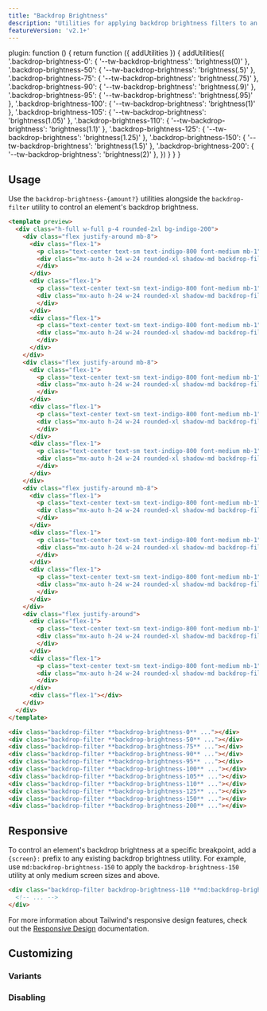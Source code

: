 ```yaml
---
title: "Backdrop Brightness"
description: "Utilities for applying backdrop brightness filters to an element."
featureVersion: 'v2.1+'
---
```



  plugin: function () {
    return function ({ addUtilities }) {
      addUtilities({
        '.backdrop-brightness-0': { '--tw-backdrop-brightness': 'brightness(0)' },
        '.backdrop-brightness-50': { '--tw-backdrop-brightness': 'brightness(.5)' },
        '.backdrop-brightness-75': { '--tw-backdrop-brightness': 'brightness(.75)' },
        '.backdrop-brightness-90': { '--tw-backdrop-brightness': 'brightness(.9)' },
        '.backdrop-brightness-95': { '--tw-backdrop-brightness': 'brightness(.95)' },
        '.backdrop-brightness-100': { '--tw-backdrop-brightness': 'brightness(1)' },
        '.backdrop-brightness-105': { '--tw-backdrop-brightness': 'brightness(1.05)' },
        '.backdrop-brightness-110': { '--tw-backdrop-brightness': 'brightness(1.1)' },
        '.backdrop-brightness-125': { '--tw-backdrop-brightness': 'brightness(1.25)' },
        '.backdrop-brightness-150': { '--tw-backdrop-brightness': 'brightness(1.5)' },
        '.backdrop-brightness-200': { '--tw-backdrop-brightness': 'brightness(2)' },
      })
    }
  }
}

## Usage

Use the `backdrop-brightness-{amount?}` utilities alongside the `backdrop-filter` utility to control an element's backdrop brightness.

```html indigo
<template preview>
  <div class="h-full w-full p-4 rounded-2xl bg-indigo-200">
    <div class="flex justify-around mb-8">
      <div class="flex-1">
        <p class="text-center text-sm text-indigo-800 font-medium mb-1">.backdrop-brightness-0</p>
        <div class="mx-auto h-24 w-24 rounded-xl shadow-md backdrop-filter backdrop-brightness-0">
        </div>
      </div>
      <div class="flex-1">
        <p class="text-center text-sm text-indigo-800 font-medium mb-1">.backdrop-brightness-50</p>
        <div class="mx-auto h-24 w-24 rounded-xl shadow-md backdrop-filter backdrop-brightness-50">
        </div>
      </div>
      <div class="flex-1">
        <p class="text-center text-sm text-indigo-800 font-medium mb-1">.backdrop-brightness-75</p>
        <div class="mx-auto h-24 w-24 rounded-xl shadow-md backdrop-filter backdrop-brightness-75">
        </div>
      </div>
    </div>
    <div class="flex justify-around mb-8">
      <div class="flex-1">
        <p class="text-center text-sm text-indigo-800 font-medium mb-1">.backdrop-brightness-90</p>
        <div class="mx-auto h-24 w-24 rounded-xl shadow-md backdrop-filter backdrop-brightness-90">
        </div>
      </div>
      <div class="flex-1">
        <p class="text-center text-sm text-indigo-800 font-medium mb-1">.backdrop-brightness-95</p>
        <div class="mx-auto h-24 w-24 rounded-xl shadow-md backdrop-filter backdrop-brightness-95">
        </div>
      </div>
      <div class="flex-1">
        <p class="text-center text-sm text-indigo-800 font-medium mb-1">.backdrop-brightness-100</p>
        <div class="mx-auto h-24 w-24 rounded-xl shadow-md backdrop-filter backdrop-brightness-100">
        </div>
      </div>
    </div>
    <div class="flex justify-around mb-8">
      <div class="flex-1">
        <p class="text-center text-sm text-indigo-800 font-medium mb-1">.backdrop-brightness-105</p>
        <div class="mx-auto h-24 w-24 rounded-xl shadow-md backdrop-filter backdrop-brightness-105">
        </div>
      </div>
      <div class="flex-1">
        <p class="text-center text-sm text-indigo-800 font-medium mb-1">.backdrop-brightness-110</p>
        <div class="mx-auto h-24 w-24 rounded-xl shadow-md backdrop-filter backdrop-brightness-110">
        </div>
      </div>
      <div class="flex-1">
        <p class="text-center text-sm text-indigo-800 font-medium mb-1">.backdrop-brightness-125</p>
        <div class="mx-auto h-24 w-24 rounded-xl shadow-md backdrop-filter backdrop-brightness-110">
        </div>
      </div>
    </div>
    <div class="flex justify-around">
      <div class="flex-1">
        <p class="text-center text-sm text-indigo-800 font-medium mb-1">.backdrop-brightness-150</p>
        <div class="mx-auto h-24 w-24 rounded-xl shadow-md backdrop-filter backdrop-brightness-105">
        </div>
      </div>
      <div class="flex-1">
        <p class="text-center text-sm text-indigo-800 font-medium mb-1">.backdrop-brightness-200</p>
        <div class="mx-auto h-24 w-24 rounded-xl shadow-md backdrop-filter backdrop-brightness-110">
        </div>
      </div>
      <div class="flex-1"></div>
    </div>
  </div>
</template>

<div class="backdrop-filter **backdrop-brightness-0** ..."></div>
<div class="backdrop-filter **backdrop-brightness-50** ..."></div>
<div class="backdrop-filter **backdrop-brightness-75** ..."></div>
<div class="backdrop-filter **backdrop-brightness-90** ..."></div>
<div class="backdrop-filter **backdrop-brightness-95** ..."></div>
<div class="backdrop-filter **backdrop-brightness-100** ..."></div>
<div class="backdrop-filter **backdrop-brightness-105** ..."></div>
<div class="backdrop-filter **backdrop-brightness-110** ..."></div>
<div class="backdrop-filter **backdrop-brightness-125** ..."></div>
<div class="backdrop-filter **backdrop-brightness-150** ..."></div>
<div class="backdrop-filter **backdrop-brightness-200** ..."></div>
```

## Responsive

To control an element's backdrop brightness at a specific breakpoint, add a `{screen}:` prefix to any existing backdrop brightness utility. For example, use `md:backdrop-brightness-150` to apply the `backdrop-brightness-150` utility at only medium screen sizes and above.

```html
<div class="backdrop-filter backdrop-brightness-110 **md:backdrop-brightness-150** ...">
  <!-- ... -->
</div>
```

For more information about Tailwind's responsive design features, check out the [Responsive Design](/docs/responsive-design) documentation.

## Customizing

### Variants

<Variants plugin="backdropBrightness" name="backdrop brightness" />

### Disabling

<Disabling plugin="backdropBrightness" name="backdrop brightness" />
